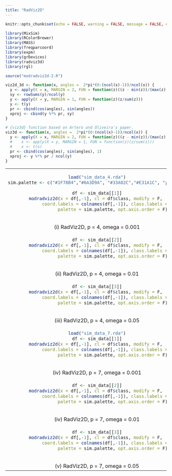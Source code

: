 ```yaml
---
title: "RadViz2D"
---
```


<style type="text/css">
.main-container {
  max-width: 1500px;
  margin-left: auto;
  margin-right: auto;
}
</style>


```r
knitr::opts_chunk$set(echo = FALSE, warning = FALSE, message = FALSE, error = FALSE)
```

```r
library(MixSim)
library(RColorBrewer)
library(MASS)
library(freqparcoord)
library(expm)
library(grDevices)
library(radviz3d)
library(rgl)

source("modradviz2d-2.R")

viz2d_3d <- function(x, angles =  2*pi*(0:(ncol(x)-1))/ncol(x)) {
  y <- apply(X = x, MARGIN = 2, FUN = function(z)((z - min(z))/(max(z) - min(z))))
  sy <- rowSums(y)/ncol(y)
  y <- apply(X = y, MARGIN = 1, FUN = function(z)(z/sum(z)))
  y <- t(y)
  pr <- cbind(cos(angles), sin(angles))
  xproj <- cbind(y %*% pr, sy)
}

# {viz3d} function based on Artero and Oliveira's paper.
viz3d <- function(x, angles =  2*pi*(0:(ncol(x)-1))/ncol(x)) {
  y <- apply(X = x, MARGIN = 2, FUN = function(z)((z - min(z))/(max(z) - min(z))))
  #    x <- apply(X = y, MARGIN = 1, FUN = function(z)(z/sum(z)))
  #    x <- t(x)
  pr <- cbind(cos(angles), sin(angles), 1)
  xproj <- y %*% pr / ncol(y)
}

```

<table width="500" border="0" cellpadding="0">
<tr>
<td align="center" valign="center">
```r
load("sim_data_4.rda")
sim.palette <- c("#1F78B4","#6A3D9A", "#33A02C","#E31A1C", "yellow")

df <- sim_data[[1]]
modradviz2d(x = df[,-1], cl = df$class, modify = F, 
            coord.labels = colnames(df[,-1]), class.labels = NULL,
            palette = sim.palette, opt.axis.order = F)
```
<br />
(i) RadViz2D, p = 4, omega = 0.001
</td>

</tr>
<tr>
<td align="center" valign="center">
```r
df <- sim_data[[2]]
modradviz2d(x = df[,-1], cl = df$class, modify = F, 
            coord.labels = colnames(df[,-1]), class.labels = NULL,
            palette = sim.palette, opt.axis.order = F)
```
<br />
(ii) RadViz2D, p = 4, omega = 0.01
</td>

</tr>
<tr>
<td align="center" valign="center">
```r
df <- sim_data[[3]]
modradviz2d(x = df[,-1], cl = df$class, modify = F, 
            coord.labels = colnames(df[,-1]), class.labels = NULL,
            palette = sim.palette, opt.axis.order = F)
```
<br />
(iii) RadViz2D, p = 4, omega = 0.05
</td>

</tr>
<tr>
<td align="center" valign="center">
```r
load("sim_data_7.rda")
df <- sim_data[[1]]
modradviz2d(x = df[,-1], cl = df$class, modify = F, 
            coord.labels = colnames(df[,-1]), class.labels = NULL,
            palette = sim.palette, opt.axis.order = F)
```
<br />
(iv) RadViz2D, p = 7, omega = 0.001
</td>

</tr>
<tr>
<td align="center" valign="center">
```r
df <- sim_data[[2]]
modradviz2d(x = df[,-1], cl = df$class, modify = F, 
            coord.labels = colnames(df[,-1]), class.labels = NULL,
            palette = sim.palette, opt.axis.order = F)
```
<br />
(iv) RadViz2D, p = 7, omega = 0.01
</td>

</tr>
<tr>
<td align="center" valign="center">
```r
df <- sim_data[[3]]
modradviz2d(x = df[,-1], cl = df$class, modify = F, 
            coord.labels = colnames(df[,-1]), class.labels = NULL,
            palette = sim.palette, opt.axis.order = F)
```
<br />
(v) RadViz2D, p = 7, omega = 0.05
</td>

</tr>

</table>
